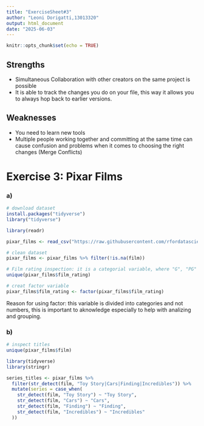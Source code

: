 ```yaml
---
title: "ExerciseSheet#3"
author: "Leoni Dorigatti,13013320" 
output: html_document
date: "2025-06-03"
---
```


```r
knitr::opts_chunk$set(echo = TRUE)
```

## Strengths

-   Simultaneous Collaboration with other creators on the same project is possible
-   It is able to track the changes you do on your file, this way it allows you to always hop back to earlier versions.

## Weaknesses

-   You need to learn new tools
-   Multiple people working together and committing at the same time can cause confusion and problems when it comes to choosing the right changes (Merge Conflicts)

# Exercise 3: Pixar Films

### a)
```r

# download dataset
install.packages("tidyverse")
library("tidyverse")

library(readr)

pixar_films <- read_csv("https://raw.githubusercontent.com/rfordatascience/tidytuesday/master/data/2025/2025-03-11/pixar_films.csv")

# clean dataset
pixar_films <- pixar_films %>% filter(!is.na(film))

# Film rating inspection: it is a categorial variable, where "G", "PG" are values, G, stands for: General Audiance and PG, stands for Parental Guidance suggested
unique(pixar_films$film_rating)

# creat factor variable
pixar_films$film_rating <- factor(pixar_films$film_rating)

```
Reason for using factor: this variable is divided into categories and not numbers, this is important to aknowledge especially to help with analizing and grouping.

### b)
```r
# inspect titles
unique(pixar_films$film)

library(tidyverse)
library(stringr)

series_titles <- pixar_films %>%
  filter(str_detect(film, "Toy Story|Cars|Finding|Incredibles")) %>%
  mutate(series = case_when(
    str_detect(film, "Toy Story") ~ "Toy Story",
    str_detect(film, "Cars") ~ "Cars",
    str_detect(film, "Finding") ~ "Finding",
    str_detect(film, "Incredibles") ~ "Incredibles"
  ))
```


